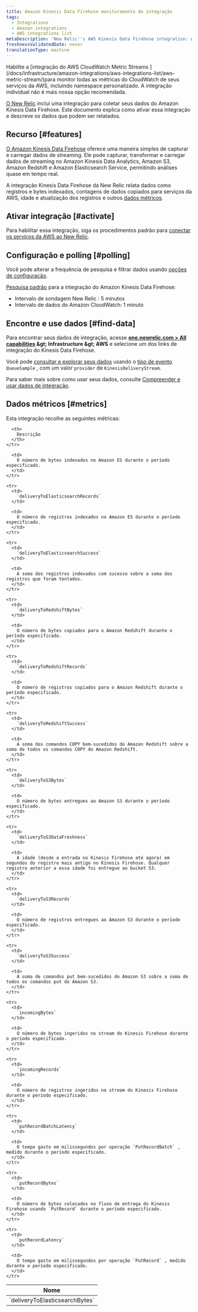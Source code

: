```yaml
---
title: Amazon Kinesis Data Firehose monitoramento de integração
tags:
  - Integrations
  - Amazon integrations
  - AWS integrations list
metaDescription: 'New Relic''s AWS Kinesis Data Firehose integration: what data it reports, and how to enable it.'
freshnessValidatedDate: never
translationType: machine
---
```


<Callout variant="important">
  Habilite a [integração do AWS CloudWatch Metric Streams ](/docs/infrastructure/amazon-integrations/aws-integrations-list/aws-metric-stream/)para monitor todas as métricas do CloudWatch de seus serviços da AWS, incluindo namespace personalizado. A integração individual não é mais nossa opção recomendada.
</Callout>

[O New Relic](/docs/infrastructure/introduction-infra-monitoring) inclui uma integração para coletar seus dados do Amazon Kinesis Data Firehose. Este documento explica como ativar essa integração e descreve os dados que podem ser relatados.

## Recurso [#features]

[O Amazon Kinesis Data Firehose](https://aws.amazon.com/kinesis/firehose/) oferece uma maneira simples de capturar e carregar dados de streaming. Ele pode capturar, transformar e carregar dados de streaming no Amazon Kinesis Data Analytics, Amazon S3, Amazon Redshift e Amazon Elasticsearch Service, permitindo análises quase em tempo real.

A integração Kinesis Data Firehose da New Relic relata dados como registros e bytes indexados, contagens de dados copiados para serviços da AWS, idade e atualização dos registros e outros [dados métricos](#metrics).

## Ativar integração [#activate]

Para habilitar essa integração, siga os procedimentos padrão para [conectar os serviços da AWS ao New Relic](/docs/infrastructure/infrastructure-integrations/getting-started/connect-aws-integrations-infrastructure).

## Configuração e polling [#polling]

Você pode alterar a frequência de pesquisa e filtrar dados usando [opções de configuração](/docs/integrations/new-relic-integrations/getting-started/configure-polling-frequency-data-collection-cloud-integrations).

[Pesquisa padrão](/docs/infrastructure/amazon-integrations/aws-integrations-list/aws-polling-intervals-infrastructure-integrations) para a integração do Amazon Kinesis Data Firehose:

* Intervalo de sondagem New Relic : 5 minutos
* Intervalo de dados do Amazon CloudWatch: 1 minuto

## Encontre e use dados [#find-data]

Para encontrar seus dados de integração, acesse <DNT>**[one.newrelic.com &gt; All capabilities](https://one.newrelic.com/all-capabilities) &amp;gt; Infrastructure &amp;gt; AWS**</DNT> e selecione um dos links de integração do Kinesis Data Firehose.

Você pode [consultar e explorar seus dados](/docs/using-new-relic/data/understand-data/query-new-relic-data) usando o [tipo de evento](/docs/data-apis/understand-data/new-relic-data-types/#event-data) `QueueSample` , com um valor `provider` de `KinesisDeliveryStream`.

Para saber mais sobre como usar seus dados, consulte [Compreender e usar dados de integração](/docs/infrastructure/integrations/find-use-infrastructure-integration-data).

## Dados métricos [#metrics]

Esta integração recolhe as seguintes métricas:

<table>
  <thead>
    <tr>
      <th style={{ width: "315" }}>
        Nome
      </th>

      <th>
        Descrição
      </th>
    </tr>
  </thead>

  <tbody>
    <tr>
      <td>
        `deliveryToElasticsearchBytes`
      </td>

      <td>
        O número de bytes indexados no Amazon ES durante o período especificado.
      </td>
    </tr>

    <tr>
      <td>
        `deliveryToElasticsearchRecords`
      </td>

      <td>
        O número de registros indexados no Amazon ES durante o período especificado.
      </td>
    </tr>

    <tr>
      <td>
        `deliveryToElasticsearchSuccess`
      </td>

      <td>
        A soma dos registros indexados com sucesso sobre a soma dos registros que foram tentados.
      </td>
    </tr>

    <tr>
      <td>
        `deliveryToRedshiftBytes`
      </td>

      <td>
        O número de bytes copiados para o Amazon Redshift durante o período especificado.
      </td>
    </tr>

    <tr>
      <td>
        `deliveryToRedshiftRecords`
      </td>

      <td>
        O número de registros copiados para o Amazon Redshift durante o período especificado.
      </td>
    </tr>

    <tr>
      <td>
        `deliveryToRedshiftSuccess`
      </td>

      <td>
        A soma dos comandos COPY bem-sucedidos do Amazon Redshift sobre a soma de todos os comandos COPY do Amazon Redshift.
      </td>
    </tr>

    <tr>
      <td>
        `deliveryToS3Bytes`
      </td>

      <td>
        O número de bytes entregues ao Amazon S3 durante o período especificado.
      </td>
    </tr>

    <tr>
      <td>
        `deliveryToS3DataFreshness`
      </td>

      <td>
        A idade (desde a entrada no Kinesis Firehose até agora) em segundos do registro mais antigo no Kinesis Firehose. Qualquer registro anterior a essa idade foi entregue ao bucket S3.
      </td>
    </tr>

    <tr>
      <td>
        `deliveryToS3Records`
      </td>

      <td>
        O número de registros entregues ao Amazon S3 durante o período especificado.
      </td>
    </tr>

    <tr>
      <td>
        `deliveryToS3Success`
      </td>

      <td>
        A soma de comandos put bem-sucedidos do Amazon S3 sobre a soma de todos os comandos put do Amazon S3.
      </td>
    </tr>

    <tr>
      <td>
        `incomingBytes`
      </td>

      <td>
        O número de bytes ingeridos no stream do Kinesis Firehose durante o período especificado.
      </td>
    </tr>

    <tr>
      <td>
        `incomingRecords`
      </td>

      <td>
        O número de registros ingeridos no stream do Kinesis Firehose durante o período especificado.
      </td>
    </tr>

    <tr>
      <td>
        `putRecordBatchLatency`
      </td>

      <td>
        O tempo gasto em milissegundos por operação `PutRecordBatch` , medido durante o período especificado.
      </td>
    </tr>

    <tr>
      <td>
        `putRecordBytes`
      </td>

      <td>
        O número de bytes colocados no fluxo de entrega do Kinesis Firehose usando `PutRecord` durante o período especificado.
      </td>
    </tr>

    <tr>
      <td>
        `putRecordLatency`
      </td>

      <td>
        O tempo gasto em milissegundos por operação `PutRecord` , medido durante o período especificado.
      </td>
    </tr>
  </tbody>
</table>